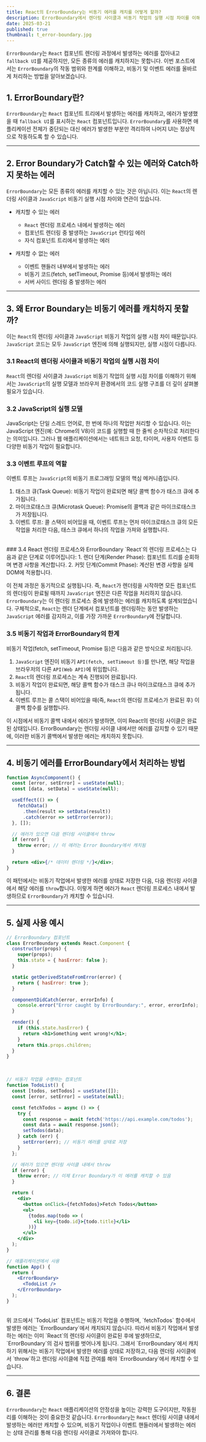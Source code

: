 ```yaml
---
title: React의 ErrorBoundary는 비동기 에러를 캐치를 어떻게 할까?
description: ErrorBoundary에서 렌더링 사이클과 비동기 작업의 실행 시점 차이를 이해하여 비동기 에러를 올바르게 처리하는 방법을 알아봅니다.
date: 2025-03-21
published: true
thumbnail: t_error-boundary.jpg
---
```



`ErrorBoundary`는 `React` 컴포넌트 렌더링 과정에서 발생하는 에러를 잡아내고 `fallback UI`를 제공하지만,
모든 종류의 에러를 캐치하지는 못합니다. 이번 포스트에서는 `ErrorBoundary`의 작동 범위와 한계를 이해하고, 비동기 및 이벤트 에러를 올바르게 처리하는 방법을 알아보겠습니다.

## 1. ErrorBoundary란?

`ErrorBoundary`는 `React` 컴포넌트 트리에서 발생하는 에러를 캐치하고,
에러가 발생했을 때 `fallback UI`를 표시하는 `React` 컴포넌트입니다.
`ErrorBoundary`를 사용하면 애플리케이션 전체가 중단되는 대신 에러가 발생한 부분만 격리하여 나머지 UI는 정상적으로 작동하도록 할 수 있습니다.

---

## 2. Error Boundary가 Catch할 수 있는 에러와 Catch하지 못하는 에러

`ErrorBoundary`는 모든 종류의 에러를 캐치할 수 있는 것은 아닙니다. 이는 `React`의 렌더링 사이클과 `JavaScript` 비동기 실행 시점 차이와 연관이 있습니다.

- 캐치할 수 있는 에러
  - `React` 렌더링 프로세스 내에서 발생하는 에러
  - 컴포넌트 렌더링 중 발생하는 `JavaScript` 런타임 에러
  - 자식 컴포넌트 트리에서 발생하는 에러

- 캐치할 수 없는 에러
  - 이벤트 핸들러 내부에서 발생하는 에러
  - 비동기 코드(fetch, setTimeout, Promise 등)에서 발생하는 에러
  - 서버 사이드 렌더링 중 발생하는 에러

---

## 3. 왜 Error Boundary는 비동기 에러를 캐치하지 못할까?
이는 `React`의 렌더링 사이클과 `JavaScript` 비동기 작업의 실행 시점 차이 때문입니다. `JavaScript` 코드는 모두 `JavaScript` 엔진에 의해 실행되지만, 실행 시점이 다릅니다.
<Br/>
### 3.1 React의 렌더링 사이클과 비동기 작업의 실행 시점 차이
`React`의 렌더링 사이클과 `JavaScript` 비동기 작업의 실행 시점 차이를 이해하기 위해서는 `JavaScript`의 실행 모델과 브라우저 환경에서의 코드 실행 구조를 더 깊이 살펴볼 필요가 있습니다.
<Br/>
### 3.2 JavaScript의 실행 모델
JavaScript는 단일 스레드 언어로, 한 번에 하나의 작업만 처리할 수 있습니다. 이는 JavaScript 엔진(예: Chrome의 V8)이 코드를 실행할 때 한 줄씩 순차적으로 처리한다는 의미입니다. 그러나 웹 애플리케이션에서는 네트워크 요청, 타이머, 사용자 이벤트 등 다양한 비동기 작업이 필요합니다.
<Br/>
### 3.3 이벤트 루프의 역할
이벤트 루프는 `JavaScript`의 비동기 프로그래밍 모델의 핵심 메커니즘입니다.
1. 태스크 큐(Task Queue): 비동기 작업이 완료되면 해당 콜백 함수가 태스크 큐에 추가됩니다.
2. 마이크로태스크 큐(Microtask Queue): Promise의 콜백과 같은 마이크로태스크가 저장됩니다.
3. 이벤트 루프: 콜 스택이 비어있을 때, 이벤트 루프는 먼저 마이크로태스크 큐의 모든 작업을 처리한 다음, 태스크 큐에서 하나의 작업을 가져와 실행합니다.
<Br/>
### 3.4 React 렌더링 프로세스와 ErrorBoundary
`React`의 렌더링 프로세스는 다음과 같은 단계로 이루어집니다:
1. 렌더 단계(Render Phase): 컴포넌트 트리를 순회하며 변경 사항을 계산합니다.
2. 커밋 단계(Commit Phase): 계산된 변경 사항을 실제 DOM에 적용합니다.

이 전체 과정은 동기적으로 실행됩니다. 즉, `React`가 렌더링을 시작하면 모든 컴포넌트의 렌더링이 완료될 때까지 `JavaScript` 엔진은 다른 작업을 처리하지 않습니다.
<Br/>
`ErrorBoundary`는 이 렌더링 프로세스 중에 발생하는 에러를 캐치하도록 설계되었습니다. 구체적으로, `React`는 렌더 단계에서 컴포넌트를 렌더링하는 동안 발생하는 `JavaScript` 에러를 감지하고, 이를 가장 가까운 `ErrorBoundary`에 전달합니다.
<Br/>
### 3.5 비동기 작업과 ErrorBoundary의 한계
비동기 작업(fetch, setTimeout, Promise 등)은 다음과 같은 방식으로 처리됩니다.
1. `JavaScript` 엔진이 비동기 `API(fetch, setTimeout 등)`를 만나면, 해당 작업을 브라우저의 다른 `API(Web API)`에 위임합니다.
2. `React`의 렌더링 프로세스는 계속 진행되어 완료됩니다.
3. 비동기 작업이 완료되면, 해당 콜백 함수가 태스크 큐나 마이크로태스크 큐에 추가됩니다.
4. 이벤트 루프는 콜 스택이 비어있을 때(즉, `React`의 렌더링 프로세스가 완료된 후) 이 콜백 함수를 실행합니다.

이 시점에서 비동기 콜백 내에서 에러가 발생하면, 이미 React의 렌더링 사이클은 완료된 상태입니다. ErrorBoundary는 렌더링 사이클 내에서만 에러를 감지할 수 있기 때문에, 이러한 비동기 콜백에서 발생한 에러는 캐치하지 못합니다.

---


## 4. 비동기 에러를 ErrorBoundary에서 처리하는 방법

```jsx
function AsyncComponent() {
  const [error, setError] = useState(null);
  const [data, setData] = useState(null);

  useEffect(() => {
    fetchData()
      .then(result => setData(result))
      .catch(error => setError(error));
  }, []);

  // 에러가 있으면 다음 렌더링 사이클에서 throw
  if (error) {
    throw error; // 이 에러는 Error Boundary에서 캐치됨
  }

  return <div>{/* 데이터 렌더링 */}</div>;
}
```

이 패턴에서는 비동기 작업에서 발생한 에러를 상태로 저장한 다음, 다음 렌더링 사이클에서 해당 에러를 `throw`합니다. 이렇게 하면 에러가 `React` 렌더링 프로세스 내에서 발생하므로 `ErrorBoundary`가 캐치할 수 있습니다.

---

## 5. 실제 사용 예시

```jsx
// ErrorBoundary 컴포넌트
class ErrorBoundary extends React.Component {
  constructor(props) {
    super(props);
    this.state = { hasError: false };
  }

  static getDerivedStateFromError(error) {
    return { hasError: true };
  }

  componentDidCatch(error, errorInfo) {
    console.error("Error caught by ErrorBoundary:", error, errorInfo);
  }

  render() {
    if (this.state.hasError) {
      return <h1>Something went wrong!</h1>;
    }
    return this.props.children;
  }
}
```

<Br/>

```jsx
// 비동기 작업을 수행하는 컴포넌트
function TodoList() {
  const [todos, setTodos] = useState([]);
  const [error, setError] = useState(null);

  const fetchTodos = async () => {
    try {
      const response = await fetch('https://api.example.com/todos');
      const data = await response.json();
      setTodos(data);
    } catch (err) {
      setError(err); // 비동기 에러를 상태로 저장
    }
  };

  // 에러가 있으면 렌더링 사이클 내에서 throw
  if (error) {
    throw error; // 이제 Error Boundary가 이 에러를 캐치할 수 있음
  }

  return (
    <div>
      <button onClick={fetchTodos}>Fetch Todos</button>
      <ul>
        {todos.map(todo => (
          <li key={todo.id}>{todo.title}</li>
        ))}
      </ul>
    </div>
  );
}

// 애플리케이션에서 사용
function App() {
  return (
    <ErrorBoundary>
      <TodoList />
    </ErrorBoundary>
  );
}
```
<Br/>
위 코드에서 `TodoList` 컴포넌트는 비동기 작업을 수행하며, `fetchTodos` 함수에서 발생한 에러는 `ErrorBoundary`에서 캐치되지 않습니다.
따라서 비동기 작업에서 발생하는 에러는 이미 `React`의 렌더링 사이클이 완료된 후에 발생하므로, `ErrorBoundary`의 검사 범위를 벗어나게 됩니다.
그래서 `ErrorBoundary`에서 캐치하기 위해서는 비동기 작업에서 발생한 에러를 상태로 저장하고, 다음 렌더링 사이클에서 `throw`하고 렌더링 사이클에 직접 관여를 해야 `ErrorBoundary`에서 캐치할 수 있습니다.

---


## 6. 결론

`ErrorBoundary`는 `React` 애플리케이션의 안정성을 높이는 강력한 도구이지만, 작동원리를 이해하는 것이 중요한것 같습니다.
`ErrorBoundary`는 `React` 렌더링 사이클 내에서 발생하는 에러만 캐치할 수 있으며, 비동기 작업이나 이벤트 핸들러에서 발생하는 에러는 상태 관리를 통해 다음 렌더링 사이클로 가져와야 합니다.


